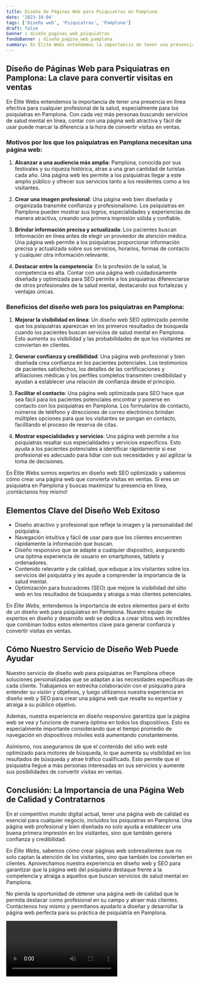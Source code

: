 ```yaml
---
title: Diseño de Páginas Web para Psiquiatras en Pamplona
date: '2023-10-04'
tags: ['Diseño web', 'Psiquiatras', 'Pamplona']
draft: false
banner : diseño_paginas_web_psiquiatras
fondoBanner : diseño_pagina_web_pamplona
summary: En Élite Webs entendemos la importancia de tener una presencia en línea efectiva para cualquier profesional de la salud, especialmente para los psiquiatras en Pamplona. Con cada vez más personas buscando servicios de salud mental en línea, contar con una página web atractiva y fácil de usar puede marcar la diferencia a la hora de convertir visitas en ventas.
---
```


## Diseño de Páginas Web para Psiquiatras en Pamplona: La clave para convertir visitas en ventas

En Élite Webs entendemos la importancia de tener una presencia en línea efectiva para cualquier profesional de la salud, especialmente para los psiquiatras en Pamplona. Con cada vez más personas buscando servicios de salud mental en línea, contar con una página web atractiva y fácil de usar puede marcar la diferencia a la hora de convertir visitas en ventas.

### Motivos por los que los psiquiatras en Pamplona necesitan una página web:

1. **Alcanzar a una audiencia más amplia**: Pamplona, conocida por sus festivales y su riqueza histórica, atrae a una gran cantidad de turistas cada año. Una página web les permite a los psiquiatras llegar a este amplio público y ofrecer sus servicios tanto a los residentes como a los visitantes.

2. **Crear una imagen profesional**: Una página web bien diseñada y organizada transmite confianza y profesionalismo. Los psiquiatras en Pamplona pueden mostrar sus logros, especialidades y experiencias de manera atractiva, creando una primera impresión sólida y confiable.

3. **Brindar información precisa y actualizada**: Los pacientes buscan información en línea antes de elegir un proveedor de atención médica. Una página web permite a los psiquiatras proporcionar información precisa y actualizada sobre sus servicios, horarios, formas de contacto y cualquier otra información relevante.

4. **Destacar entre la competencia**: En la profesión de la salud, la competencia es alta. Contar con una página web cuidadosamente diseñada y optimizada para SEO permite a los psiquiatras diferenciarse de otros profesionales de la salud mental, destacando sus fortalezas y ventajas únicas.

### Beneficios del diseño web para los psiquiatras en Pamplona:

1. **Mejorar la visibilidad en línea**: Un diseño web SEO optimizado permite que los psiquiatras aparezcan en los primeros resultados de búsqueda cuando los pacientes buscan servicios de salud mental en Pamplona. Esto aumenta su visibilidad y las probabilidades de que los visitantes se conviertan en clientes.

2. **Generar confianza y credibilidad**: Una página web profesional y bien diseñada crea confianza en los pacientes potenciales. Los testimonios de pacientes satisfechos, los detalles de las certificaciones y afiliaciones médicas y los perfiles completos transmiten credibilidad y ayudan a establecer una relación de confianza desde el principio.

3. **Facilitar el contacto**: Una página web optimizada para SEO hace que sea fácil para los pacientes potenciales encontrar y ponerse en contacto con los psiquiatras en Pamplona. Los formularios de contacto, números de teléfono y direcciones de correo electrónico brindan múltiples opciones para que los visitantes se pongan en contacto, facilitando el proceso de reserva de citas.

4. **Mostrar especialidades y servicios**: Una página web permite a los psiquiatras resaltar sus especialidades y servicios específicos. Esto ayuda a los pacientes potenciales a identificar rápidamente si ese profesional es adecuado para lidiar con sus necesidades y así agilizar la toma de decisiones.

En Élite Webs somos expertos en diseño web SEO optimizado y sabemos cómo crear una página web que convierta visitas en ventas. Si eres un psiquiatra en Pamplona y buscas maximizar tu presencia en línea, ¡contáctanos hoy mismo!

<GifSeo />

<Cta />

## Elementos Clave del Diseño Web Exitoso

- Diseño atractivo y profesional que refleje la imagen y la personalidad del psiquiatra.
- Navegación intuitiva y fácil de usar para que los clientes encuentren rápidamente la información que buscan.
- Diseño responsivo que se adapte a cualquier dispositivo, asegurando una óptima experiencia de usuario en smartphones, tablets y ordenadores.
- Contenido relevante y de calidad, que eduque a los visitantes sobre los servicios del psiquiatra y les ayude a comprender la importancia de la salud mental.
- Optimización para buscadores (SEO) que mejore la visibilidad del sitio web en los resultados de búsqueda y atraiga a más clientes potenciales.

En *Élite Webs*, entendemos la importancia de estos elementos para el éxito de un diseño web para psiquiatras en Pamplona. Nuestro equipo de expertos en diseño y desarrollo web se dedica a crear sitios web increíbles que combinan todos estos elementos clave para generar confianza y convertir visitas en ventas.

## Cómo Nuestro Servicio de Diseño Web Puede Ayudar

Nuestro servicio de diseño web para psiquiatras en Pamplona ofrece soluciones personalizadas que se adaptan a las necesidades específicas de cada cliente. Trabajamos en estrecha colaboración con el psiquiatra para entender su visión y objetivos, y luego utilizamos nuestra experiencia en diseño web y SEO para crear una página web que resalte su expertise y atraiga a su público objetivo.

Además, nuestra experiencia en diseño responsivo garantiza que la página web se vea y funcione de manera óptima en todos los dispositivos. Esto es especialmente importante considerando que el tiempo promedio de navegación en dispositivos móviles está aumentando constantemente.

Asimismo, nos aseguramos de que el contenido del sitio web esté optimizado para motores de búsqueda, lo que aumenta su visibilidad en los resultados de búsqueda y atrae tráfico cualificado. Esto permite que el psiquiatra llegue a más personas interesadas en sus servicios y aumente sus posibilidades de convertir visitas en ventas.

## Conclusión: La Importancia de una Página Web de Calidad y Contratarnos

En el competitivo mundo digital actual, tener una página web de calidad es esencial para cualquier negocio, incluidos los psiquiatras en Pamplona. Una página web profesional y bien diseñada no solo ayuda a establecer una buena primera impresión en los visitantes, sino que también genera confianza y credibilidad.

En *Élite Webs*, sabemos cómo crear páginas web sobresalientes que no solo captan la atención de los visitantes, sino que también los convierten en clientes. Aprovechamos nuestra experiencia en diseño web y SEO para garantizar que la página web del psiquiatra destaque frente a la competencia y atraiga a aquellos que buscan servicios de salud mental en Pamplona.

No pierda la oportunidad de obtener una página web de calidad que le permita destacar como profesional en su campo y atraer más clientes. Contáctenos hoy mismo y permítanos ayudarlo a diseñar y desarrollar la página web perfecta para su práctica de psiquiatría en Pamplona.

<Video />

<CtaBot job='Psiquiatras' city='Pamplona'/>

<Gmaps query='Pamplona+españa+maps' />